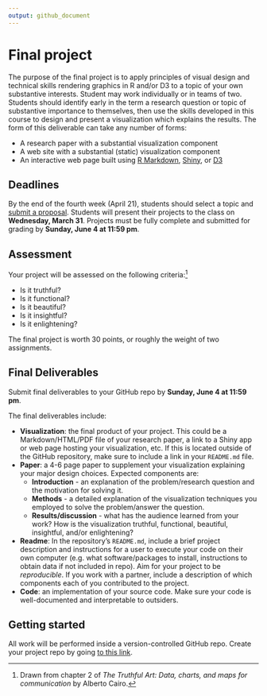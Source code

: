 ```yaml
---
output: github_document
---
```


# Final project

The purpose of the final project is to apply principles of visual design and technical skills rendering graphics in R and/or D3 to a topic of your own substantive interests. Student may work individually or in teams of two. Students should identify early in the term a research question or topic of substantive importance to themselves, then use the skills developed in this course to design and present a visualization which explains the results. The form of this deliverable can take any number of forms:

* A research paper with a substantial visualization component
* A web site with a substantial (static) visualization component
* An interactive web page built using [R Markdown](http://rmarkdown.rstudio.com/), [Shiny](https://shiny.rstudio.com/), or [D3](https://d3js.org/)

## Deadlines

By the end of the fourth week (April 21), students should select a topic and [submit a proposal](https://goo.gl/forms/901AGuC5H1fWkvTT2). Students will present their projects to the class on **Wednesday, March 31**. Projects must be fully complete and submitted for grading by **Sunday, June 4 at 11:59 pm**.

## Assessment

Your project will be assessed on the following criteria:^[Drawn from chapter 2 of *The Truthful Art: Data, charts, and maps for communication* by Alberto Cairo.]

* Is it truthful?
* Is it functional?
* Is it beautiful?
* Is it insightful?
* Is it enlightening?

The final project is worth 30 points, or roughly the weight of two assignments.

## Final Deliverables

Submit final deliverables to your GitHub repo by **Sunday, June 4 at 11:59 pm**.

The final deliverables include:

* **Visualization**: the final product of your project. This could be a Markdown/HTML/PDF file of your research paper, a link to a Shiny app or web page hosting your visualization, etc. If this is located outside of the GitHub repository, make sure to include a link in your `README.md` file.
* **Paper**: a 4-6 page paper to supplement your visualization explaining your major design choices. Expected components are:
    * **Introduction** - an explanation of the problem/research question and the motivation for solving it.
    * **Methods** - a detailed explanation of the visualization techniques you employed to solve the problem/answer the question.
    * **Results/discussion** - what has the audience learned from your work? How is the visualization truthful, functional, beautiful, insightful, and/or enlightening?
* **Readme**: In the repository's `README.md`, include a brief project description and instructions for a user to execute your code on their own computer (e.g. what software/packages to install, instructions to obtain data if not included in repo). Aim for your project to be *reproducible*. If you work with a partner, include a description of which components each of you contributed to the project.
* **Code**: an implementation of your source code. Make sure your code is well-documented and interpretable to outsiders.

## Getting started

All work will be performed inside a version-controlled GitHub repo. Create your project repo by going [to this link](https://classroom.github.com/assignment-invitations/3122b7fd7efd6b37dce698193b57c280).

